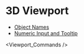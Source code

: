 
# 3D Viewport

- [Object Names](./3d-viewport/object-names)
- [Numeric Input and Tooltip](./3d-viewport/numeric-input-and-tooltip)

<Viewport_Commands />




